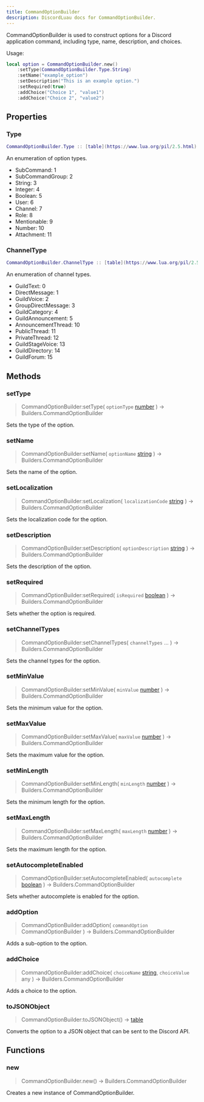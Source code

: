 ```yaml
---
title: CommandOptionBuilder
description: DiscordLuau docs for CommandOptionBuilder.
---
```

[//]: # (This file was automatically compiled through the Generator luau code under this repository)
[//]: # (if you want to edit the documentation of discord-luau, please write changes)
[//]: # (to the discord-luau repository itself, we extract the comments from discord-luau and translate)
[//]: # (them into markdown files that Nextra can interpret!)

CommandOptionBuilder is used to construct options for a Discord application command, including type, name, description, and choices.

Usage:
```lua
local option = CommandOptionBuilder.new()
	:setType(CommandOptionBuilder.Type.String)
	:setName("example_option")
	:setDescription("This is an example option.")
	:setRequired(true)
	:addChoice("Choice 1", "value1")
	:addChoice("Choice 2", "value2")
```

[//]: # (----- DOCUMENT PROPERTIES ----- )

## Properties

### Type

 ```lua
 CommandOptionBuilder.Type :: [table](https://www.lua.org/pil/2.5.html)
```


An enumeration of option types.

- SubCommand: 1
- SubCommandGroup: 2
- String: 3
- Integer: 4
- Boolean: 5
- User: 6
- Channel: 7
- Role: 8
- Mentionable: 9
- Number: 10
- Attachment: 11
### ChannelType

 ```lua
 CommandOptionBuilder.ChannelType :: [table](https://www.lua.org/pil/2.5.html)
```


An enumeration of channel types.

- GuildText: 0
- DirectMessage: 1
- GuildVoice: 2
- GroupDirectMessage: 3
- GuildCategory: 4
- GuildAnnouncement: 5
- AnnouncementThread: 10
- PublicThread: 11
- PrivateThread: 12
- GuildStageVoice: 13
- GuildDirectory: 14
- GuildForum: 15

[//]: # (----- DOCUMENT METHODS ----- )

## Methods

### setType

> CommandOptionBuilder:setType( `optionType` [number](https://www.lua.org/pil/2.3.html) ) ->  Builders.CommandOptionBuilder 

Sets the type of the option.
### setName

> CommandOptionBuilder:setName( `optionName` [string](https://www.lua.org/pil/2.4.html) ) ->  Builders.CommandOptionBuilder 

Sets the name of the option.
### setLocalization

> CommandOptionBuilder:setLocalization( `localizationCode` [string](https://www.lua.org/pil/2.4.html) ) ->  Builders.CommandOptionBuilder 

Sets the localization code for the option.
### setDescription

> CommandOptionBuilder:setDescription( `optionDescription` [string](https://www.lua.org/pil/2.4.html) ) ->  Builders.CommandOptionBuilder 

Sets the description of the option.
### setRequired

> CommandOptionBuilder:setRequired( `isRequired` [boolean](https://www.lua.org/pil/2.2.html) ) ->  Builders.CommandOptionBuilder 

Sets whether the option is required.
### setChannelTypes

> CommandOptionBuilder:setChannelTypes( `channelTypes` ... ) ->  Builders.CommandOptionBuilder 

Sets the channel types for the option.
### setMinValue

> CommandOptionBuilder:setMinValue( `minValue` [number](https://www.lua.org/pil/2.3.html) ) ->  Builders.CommandOptionBuilder 

Sets the minimum value for the option.
### setMaxValue

> CommandOptionBuilder:setMaxValue( `maxValue` [number](https://www.lua.org/pil/2.3.html) ) ->  Builders.CommandOptionBuilder 

Sets the maximum value for the option.
### setMinLength

> CommandOptionBuilder:setMinLength( `minLength` [number](https://www.lua.org/pil/2.3.html) ) ->  Builders.CommandOptionBuilder 

Sets the minimum length for the option.
### setMaxLength

> CommandOptionBuilder:setMaxLength( `maxLength` [number](https://www.lua.org/pil/2.3.html) ) ->  Builders.CommandOptionBuilder 

Sets the maximum length for the option.
### setAutocompleteEnabled

> CommandOptionBuilder:setAutocompleteEnabled( `autocomplete` [boolean](https://www.lua.org/pil/2.2.html) ) ->  Builders.CommandOptionBuilder 

Sets whether autocomplete is enabled for the option.
### addOption

> CommandOptionBuilder:addOption( `commandOption` CommandOptionBuilder ) ->  Builders.CommandOptionBuilder 

Adds a sub-option to the option.
### addChoice

> CommandOptionBuilder:addChoice( `choiceName` [string](https://www.lua.org/pil/2.4.html), `choiceValue` any ) ->  Builders.CommandOptionBuilder 

Adds a choice to the option.
### toJSONObject

> CommandOptionBuilder:toJSONObject() ->  [table](https://www.lua.org/pil/2.5.html) 

Converts the option to a JSON object that can be sent to the Discord API.

[//]: # (----- DOCUMENT FUNCTIONS ----- )

## Functions

### new

> CommandOptionBuilder.new() ->  Builders.CommandOptionBuilder 

Creates a new instance of CommandOptionBuilder.

